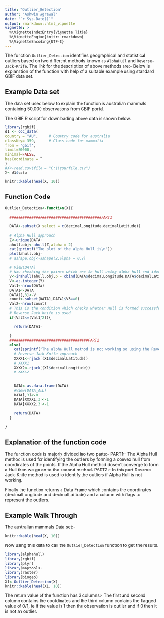 ```yaml
---
title: "Outlier_Detection"
author: "Ashwin Agrawal"
date: "`r Sys.Date()`"
output: rmarkdown::html_vignette
vignette: >
  %\VignetteIndexEntry{Vignette Title}
  %\VignetteEngine{knitr::rmarkdown}
  %\VignetteEncoding{UTF-8}
---
```


The function `Outlier_Detection` identifies geographical and statistical outliers based on two different methods known as `AlphaHull` and `Reverse-Jack-Knife`.
The link for the description of above methods are:-
Below is explanation of the function with help of a suitable example using standard GBIF data set.

## Example Data set

The data set used below to explain the function is australian mammals containing 50,000 observations from GBIF portal.

The GBIF R script for downloading above data is shown below.
```r
library(rgbif)
d1 <- occ_data(
country = "AU",     # Country code for australia
classKey= 359,      # Class code for mammalia
from = 'gbif',
limit=50000,
minimal=FALSE,
hasCoordinate = T
)
#X<-read.csv(file = "C:\\yourfile.csv")
X<-d1$data

knitr::kable(head(X, 10))
```

## Function Code

```r

Outlier_Detection<-function(X){
  
  ##########################################PART1
  
  DATA<-subset(X,select = c(decimalLongitude,decimalLatitude))
  
  # Alpha Hull approach
  Z<-unique(DATA)
  ahull.obj<-ahull(Z,alpha = 2)
  cat(sprintf("The plot of the alpha Hull is\n"))
  plot(ahull.obj)
  # ashape.obj<-ashape(Z,alpha = 0.2)
  
  # View(DATA)
  # Now checking the points which are in hull using alpha hull and identifying outliers which are outside hull.
  V<-inahull(ahull.obj,p = cbind(DATA$decimalLongitude,DATA$decimalLatitude))
  V<-as.integer(V)
  Val1<-nrow(DATA)
  DATA1<-DATA
  DATA1[,3]<-V
  count<-subset(DATA1,DATA1$V3==0)
  Val2<-nrow(count)
  # This is the condition which checks whether Hull is formed successfully, if not 
  # Reverse Jack knife is used
  if(Val2<=(Val1/2)){
    
    return(DATA1)
    
  }
  ####################################PART2
  else{
    cat(sprintf("The alpha Hull method is not working so using the Reverse-Jack-Knife\n"))
    # Reverse Jack Knife approach
    XXXX1<-rjack((X1$decimalLatitude))
    # XXXX1
    XXXX2<-rjack((X1$decimalLongitude))
    # XXXX2
    
   
    DATA<-as.data.frame(DATA)
    #View(DATA_ALL)
    DATA[,3]<-0
    DATA[XXXX1,3]<-1
    DATA[XXXX2,3]<-1
    
    return(DATA)
  }
  
}

```

## Explanation of the function code
The function code is majorly divided ino two parts:-
PART1:- The Alpha Hull method is used for identifying the outliers by forming a convex hull from coordinates of the points.
If the Alpha Hull method dosen't converge to form a Hull then we go on to the second method.
PART2:- In this part Reverse-Jack-Knife method is used to identify the outliers if Alpha Hull is not working.

Finally the function returns a Data Frame which contains the coordinates (decimalLongitude and decimalLatitude) and a column with flags to represent the outliers.


## Example Walk Through

The australian mammals Data set:-

```r

knitr::kable(head(X, 10))

```

Now using this data to call the `Outlier_Detection` function to get the results.

```r
library(alphahull)
library(rgbif)
library(plyr)
library(maptools)
library(raster)
library(biogeo)
X1<-Outlier_Detection(X)
knitr::kable(head(X1, 10))

```

The return value of the function has 3 columns:-
The first and second column contains the cootdinates and the third column contains the flagged value of 0/1, ie if the value is 1 then the observation is outlier and if 0 then it is not an outlier.